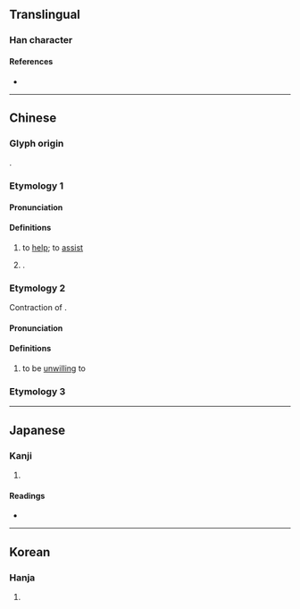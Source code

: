 {{character info}}
==Translingual==

===Han character===
{{Han char|rn=9|rad=人|as=08|sn=10|four=27220|canj=OBB|ids=⿰亻朋}}

====References====
* {{Han ref|kx=0108.010|dkj=00772|dj=0229.120|hdz=10181.050|uh=5017|ud=20503|bh=D0D6|bd=53462}}

----

==Chinese==
{{zh-forms}}

===Glyph origin===
{{Han etym}}
{{Han compound|人|朋|ls=psc|c1=s|c2=p|t1=person}}.

===Etymology 1===
{{rfe|zh|related to {{zh-l|朋}}?}}

====Pronunciation====
{{zh-pron
|m=péng
|c=pang4
|mc=1+3
|oc=2+3
|ma=y
|cat=v
}}

====Definitions====
{{zh-hanzi}}

# {{zh-hg}} to [[help]]; to [[assist]]
# {{surname|zh}}.

===Etymology 2===
Contraction of {{ltc-l|不肯|id=3,1}}.

====Pronunciation====
{{zh-pron
|m=pěng
|mc=2
|oc=1
|cat=v
}}

====Definitions====
{{zh-hanzi}}

# {{zh-hg}} to be [[unwilling]] to

===Etymology 3===
{{zh-see|憑|v}}

----

==Japanese==

===Kanji===
{{ja-kanji|grade=|rs=人08}}

# {{rfdef|ja|sort=人08}}

====Readings====
* {{ja-readings|on=ほう,ぼう|kun=たすける,ゆだねる,よせる}}

----

==Korean==

===Hanja===
{{ko-hanja|붕}}

# {{rfdef|ko|sort=人08}}